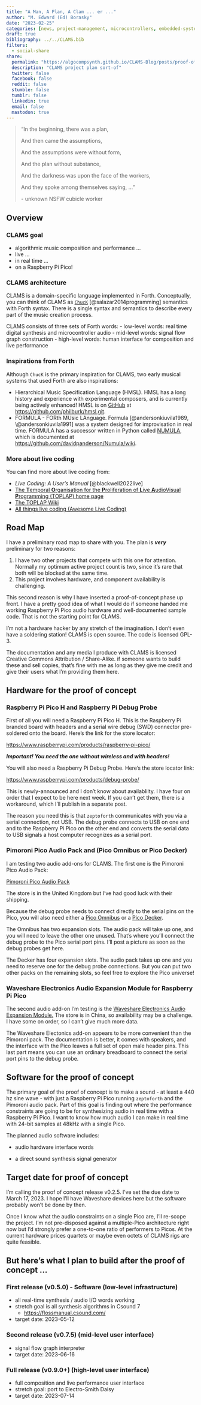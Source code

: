 ```yaml
---
title: "A Man, A Plan, A Clam ... er ..."
author: "M. Edward (Ed) Borasky"
date: "2023-02-25"
categories: [news, project-management, microcontrollers, embedded-systems, forth, raspberry-pi-pico, zeptoforth]
draft: true
bibliography: ../../CLAMS.bib
filters:
  - social-share
share:
  permalink: "https://algocompsynth.github.io/CLAMS-Blog/posts/proof-of-concept-plan/"
  description: "CLAMS project plan sort-of"
  twitter: false
  facebook: false
  reddit: false
  stumble: false
  tumblr: false
  linkedin: true
  email: false
  mastodon: true
---
```


> "In the beginning, there was a plan,
>
> And then came the assumptions,
>
> And the assumptions were without form,
>
> And the plan without substance,
>
> And the darkness was upon the face of the workers,
>
> And they spoke among themselves saying, ..."
>
> \- unknown NSFW cubicle worker

## Overview

### CLAMS goal

-   algorithmic music composition and performance ...
-   live ...
-   in real time ...
-   on a Raspberry Pi Pico!

### CLAMS architecture

CLAMS is a domain-specific language implemented in Forth. Conceptually, you can think of CLAMS as [`ChucK`](https://chuck.cs.princeton.edu/ "CChucK website") [@salazar2014programming] semantics with Forth syntax. There is a single syntax and semantics to describe every part of the music creation process.

CLAMS consists of three sets of Forth words: - low-level words: real time digital synthesis and microcontroller audio - mid-level words: signal flow graph construction - high-level words: human interface for composition and live performance

### Inspirations from Forth

Although `ChucK` is the primary inspiration for CLAMS, two early musical systems that used Forth are also inspirations:

-   Hierarchical Music Specification Language (HMSL). HMSL has a long history and experience with experimental composers, and is currently being actively enhanced! HMSL is on [GitHub](https://github.com/philburk/hmsl.git) at <https://github.com/philburk/hmsl.git>.
-   FORMULA - FORth MUsic LAnguage. Formula [@andersonkiuvila1989, \@andersonkiuvila1991] was a system designed for improvisation in real time. FORMULA has a successor written in Python called [NUMULA](https://github.com/davidpanderson/Numula.git), which is documented at <https://github.com/davidpanderson/Numula/wiki>.

### More about live coding

You can find more about live coding from:

-   *Live Coding: A User's Manual* [@blackwell2022live]
-   [The **T**emporal **O**rganisation for the **P**roliferation of **L**ive **A**udioVisual **P**rogramming (TOPLAP) home page](https://toplap.org/ "TOPLAP home page")
-   [The TOPLAP Wiki](https://toplap.org/wiki/Main_Page "The TOPLAP Wiki")
-   [All things live coding (Awesome Live Coding)](https://github.com/toplap/awesome-livecoding "Awesome Live Coding")

## Road Map

I have a preliminary road map to share with you. The plan is ***very*** preliminary for two reasons:

1.  I have two other projects that compete with this one for attention. Normally my optimum active project count is two, since it's rare that both will be blocked at the same time.
2.  This project involves hardware, and component availability is challenging.

This second reason is why I have inserted a proof-of-concept phase up front. I have a pretty good idea of what I would do if someone handed me working Raspberry Pi Pico audio hardware and well-documented sample code. That is not the starting point for CLAMS.

I'm not a hardware hacker by any stretch of the imagination. I don't even have a soldering station! CLAMS is open source. The code is licensed GPL-3.

The documentation and any media I produce with CLAMS is licensed Creative Commons Attribution / Share-Alike. if someone wants to build these and sell copies, that's fine with me as long as they give me credit and give their users what I'm providing them here.

## Hardware for the proof of concept

### Raspberry Pi Pico H and Raspberry Pi Debug Probe

First of all you will need a Raspberry Pi Pico H. This is the Raspberry Pi branded board with headers and a serial wire debug (SWD) connector pre-soldered onto the board. Here's the link for the store locator:

<https://www.raspberrypi.com/products/raspberry-pi-pico/>

***Important! You need the one without wireless and with headers!***

You will also need a Raspberry Pi Debug Probe. Here's the store locator link:

<https://www.raspberrypi.com/products/debug-probe/>

This is newly-announced and I don't know about availablilty. I have four on order that I expect to be here next week. If you can't get them, there is a workaround, which I'll publish in a separate post.

The reason you need this is that `zeptoforth` communicates with you via a serial connection, not USB. The debug probe connects to USB on one end and to the Raspberry Pi Pico on the other end and converts the serial data to USB signals a host computer recognizes as a serial port.

### Pimoroni Pico Audio Pack and (Pico Omnibus or Pico Decker)

I am testing two audio add-ons for CLAMS. The first one is the Pimoroni Pico Audio Pack:

[Pimoroni Pico Audio Pack](https://shop.pimoroni.com/products/pico-audio-pack?variant=32369490853971 "Pimoroni Pico Audio Pack")

The store is in the United Kingdom but I've had good luck with their shipping.

Because the debug probe needs to connect directly to the serial pins on the Pico, you will also need either a [Pico Omnibus](https://shop.pimoroni.com/products/pico-omnibus "Pico Omnibus web page") or a [Pico Decker](https://shop.pimoroni.com/products/pico-decker "Pico Decker web page").

The Omnibus has two expansion slots. The audio pack will take up one, and you will need to leave the other one unused. That's where you'll connect the debug probe to the Pico serial port pins. I'll post a picture as soon as the debug probes get here.

The Decker has four expansion slots. The audio pack takes up one and you need to reserve one for the debug probe connections. But you can put two other packs on the remaining slots, so feel free to explore the Pico universe!

### Waveshare Electronics Audio Expansion Module for Raspberry Pi Pico

The second audio add-on I'm testing is the [Waveshare Electronics Audio Expansion Module.](https://www.waveshare.com/pico-audio.htm "Waveshare Electronics Audio Expansion Module. web page") The store is in China, so availability may be a challenge. I have some on order, so I can't give much more data.

The Waveshare Electonics add-on appears to be more convenient than the Pimoroni pack. The documentation is better, it comes with speakers, and the interface with the Pico leaves a full set of open male header pins. This last part means you can use an ordinary breadboard to connect the serial port pins to the debug probe.

## Software for the proof of concept

The primary goal of the proof of concept is to make a sound - at least a 440 hz sine wave - with just a Raspberry Pi Pico running `zeptoforth` and the Pimoroni audio pack. Part of this goal is finding out where the performance constraints are going to be for synthesizing audio in real time with a Raspberry Pi Pico. I want to know how much audio I can make in real time with 24-bit samples at 48kHz with a single Pico.

The planned audio software includes:

-   audio hardware interface words

-   a direct sound synthesis signal generator

## Target date for proof of concept

I'm calling the proof of concept release v0.2.5. I've set the due date to March 17, 2023. I hope I'll have Waveshare devices here but the software probably won't be done by then.

Once I know what the audio constraints on a single Pico are, I'll re-scope the project. I'm not pre-disposed against a multiple-Pico architecture right now but I'd strongly prefer a one-to-one ratio of performers to Picos. At the current hardware prices quartets or maybe even octets of CLAMS rigs are quite feasible.

## But here's what I plan to build after the proof of concept ...

### First release (v0.5.0) - Software (low-level infrastructure)

-   all real-time synthesis / audio I/O words working
-   stretch goal is all synthesis algorithms in Csound 7
    -   <https://flossmanual.csound.com/>
-   target date: 2023-05-12

### Second release (v0.7.5) (mid-level user interface)

-   signal flow graph interpreter
-   target date: 2023-06-16

### Full release (v0.9.0+) (high-level user interface)

-   full composition and live performance user interface
-   stretch goal: port to Electro-Smith Daisy
-   target date: 2023-07-14
